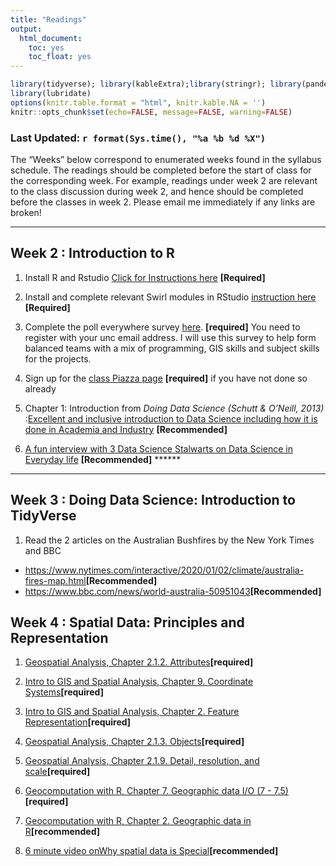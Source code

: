 ```yaml
---
title: "Readings"
output: 
  html_document:
    toc: yes
    toc_float: yes
---
```


```r
library(tidyverse); library(kableExtra);library(stringr); library(pander)
library(lubridate)
options(knitr.table.format = "html", knitr.kable.NA = '') 
knitr::opts_chunk$set(echo=FALSE, message=FALSE, warning=FALSE) 
```

### Last Updated: `r format(Sys.time(), "%a %b %d %X")` {.tabset .tabset-fade .tabset-pills}

The "Weeks" below correspond to enumerated weeks found in the syllabus schedule. The readings should be completed before the start of class for the corresponding week. For example, readings under week 2 are relevant to the class discussion during week 2, and hence should be completed before the classes in week 2. Please email me immediately if any links are broken!

******

## Week 2 :  Introduction to R

1. Install R and Rstudio [Click for Instructions here](software_resources.html) **[Required]**

2. Install and complete relevant Swirl modules in RStudio [instruction here](readings/wk1/swirl_rprog.html){target="_blank"} **[Required]**

3. Complete the poll everywhere survey [here](https://pollev.com/goelvarun553). **[required]**
You need to register with your unc email address. I will use this survey to help form balanced teams with a mix of programming, GIS skills and subject skills for the  projects.

4. Sign up for the [class Piazza page](https://piazza.com/unc/spring2020/geog215) **[required]** if you have not done so already

4. Chapter 1: Introduction from *Doing Data Science (Schutt & O'Neill, 2013)* :[Excellent and inclusive introduction to Data Science including how it is done in Academia and Industry](http://cdn.oreillystatic.com/oreilly/booksamplers/9781449358655_sampler.pdf) **[Recommended]**

5. [A fun interview with 3 Data Science Stalwarts on Data Science in Everyday life](http://www.sciencefriday.com/segments/solving-lifes-everyday-problems-with-data/) **[Recommended]**
******

---

## Week 3 :  Doing Data Science: Introduction to TidyVerse

1. Read the 2 articles on the Australian Bushfires by the New York Times and BBC
  - <https://www.nytimes.com/interactive/2020/01/02/climate/australia-fires-map.html>**[Recommended]**
  - <https://www.bbc.com/news/world-australia-50951043>**[Recommended]**


## Week 4 : Spatial Data: Principles and Representation

1. [Geospatial Analysis, Chapter 2.1.2. Attributes](http://www.spatialanalysisonline.com/HTML/index.html?attributes.htm){target="_blank"}**[required]**

2. [Intro to GIS and Spatial Analysis, Chapter 9. Coordinate Systems](https://mgimond.github.io/Spatial/coordinate-systems.html){target="_blank"}**[required]**

3. [Intro to GIS and Spatial Analysis, Chapter 2. Feature Representation](https://mgimond.github.io/Spatial/feature-representation.html){target="_blank"}**[required]**

4. [Geospatial Analysis, Chapter 2.1.3. Objects](http://www.spatialanalysisonline.com/HTML/index.html?objects.htm){target="_blank"}**[required]**

5. [Geospatial Analysis, Chapter 2.1.9. Detail, resolution, and scale](http://www.spatialanalysisonline.com/HTML/index.html?detail__resolution__and_scale.htm){target="_blank"}**[required]**

6. [Geocomputation with R, Chapter 7. Geographic data I/O (7 - 7.5) ](https://geocompr.robinlovelace.net/read-write.html){target="_blank"}**[required]**

7. [Geocomputation with R, Chapter 2. Geographic data in R](https://geocompr.robinlovelace.net/spatial-class.html){target="_blank"}**[recommended]**

8. [6 minute video onWhy spatial data is Special](https://www.coursera.org/lecture/spatial-data-science/1-4-why-is-spatial-special-iii-a-data-perspective-rz1QT){target="_blank"}**[recommended]**
